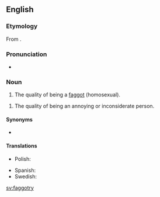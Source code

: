 ==English==

===Etymology===
From {{suffix|faggot|ry|lang=en}}.

===Pronunciation===
* {{IPA|/ˈfæɡətɹi/|lang=en}}

===Noun===
{{en-noun|~|faggotries}}

# {{label|en|pejorative|slang}} The quality of being a [[faggot]] (homosexual).

# {{label|en|pejorative|slang}} The quality of being an annoying or inconsiderate person.

====Synonyms====
* {{l|en|gayness}}

====Translations====
{{trans-top|the quality of being a faggot}}
* Polish: {{t+|pl|pedalstwo|n}}
{{trans-mid}}
* Spanish: {{t|es|mariconería|f}}
* Swedish: {{t+|sv|bögeri|n}}
{{trans-bottom}}

[[sv:faggotry]]